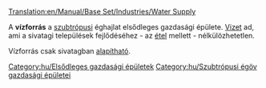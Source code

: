 [[Translation:en/Manual/Base Set/Industries/Water Supply]]

{{hu/Gazdasági épületek|kép=en/Watersupply.png
|név=Vízforrás
|klíma=[[hu/Manual/Éghajlatok#szubtropusi|szubtrópusi]]
|elfogad=---
|előállít=[[hu/Manual/Base Set/Cargos/Víz|vizet]]
}}
A '''vízforrás''' a [[hu/Manual/Éghajlatok#szubtropusi|szubtrópusi]] éghajlat elsődleges gazdasági épülete. [[hu/Manual/Base Set/Cargos/Víz|Vizet]] ad, ami a sivatagi települések fejlődéséhez - az [[hu/Manual/Base Set/Cargos/Étel|étel]] mellett - nélkülözhetetlen.

Vízforrás csak sivatagban [[hu/Manual/Gazdasági épületek#uj-gazdasagi-epulet-alapitasa|alapítható]].

{{hu/Navbox Gazdasági épületek}}

[[Category:hu/Elsődleges gazdasági épületek]]
[[Category:hu/Szubtrópusi égöv gazdasági épületei]]